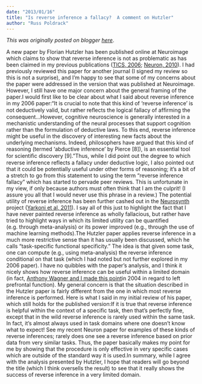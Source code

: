 ```yaml
---
date: "2013/01/16"
title: "Is reverse inference a fallacy?  A comment on Hutzler"
author: "Russ Poldrack"
---
```


*This was originally posted on blogger [here](https://russpoldrack.blogspot.com/2013/01/is-reverse-inference-fallacy-comment-on.html)*.

A new paper by Florian Hutzler has been published online at Neuroimage which claims to show that reverse inference is not as problematic as has been claimed in my previous publications ([TICS, 2006](http://www.ncbi.nlm.nih.gov/pubmed/16406760); [Neuron, 2010](http://www.ncbi.nlm.nih.gov/pubmed/22153367)).  I had previously reviewed this paper for another journal (I signed my review so this is not a surprise), and I'm happy to see that some of my concerns about the paper were addressed in the version that was published at Neuroimage.  However, I still have one major concern about the general framing of the paper.I would first like to be clear about what I said about reverse inference in my 2006 paper:"It is crucial to note that this kind of ‘reverse inference’ is not deductively valid, but rather reﬂects the logical fallacy of afﬁrming the consequent...However, cognitive neuroscience is generally interested in a mechanistic understanding of the neural processes that support cognition rather than the formulation of deductive laws. To this end, reverse inference might be useful in the discovery of interesting new facts about the underlying mechanisms. Indeed, philosophers have argued that this kind of reasoning (termed ‘abductive inference’ by Pierce [8]), is an essential tool for scientiﬁc discovery [9]."Thus, while I did point out the degree to which reverse inference reflects a fallacy under deductive logic, I also pointed out that it could be potentially useful under other forms of reasoning; it's a bit of a stretch to go from this statement to using the term "reverse inference fallacy" which has started to pervade peer reviews.  This is unfortunate in my view, if only because authors must often think that I am the culprit!  (I assure you all that I would never use this phrase in a review.) The potential utility of reverse inference has been further cashed out in the [Neurosynth](http://www.neurosynth.org/) project ([Yarkoni et al, 2011](http://www.ncbi.nlm.nih.gov/pmc/articles/PMC3146590/)).  I say all of this just to highlight the fact that I have never painted reverse inference as wholly fallacious, but rather have tried to highlight ways in which its limited utility can be quantified (e.g. through meta-analysis) or its power improved (e.g., through the use of machine learning methods).The Hutzler paper applies reverse inference in a much more restrictive sense than it has usually been discussed, which he calls "task-specific functional specificity."  The idea is that given some task, one can compute (e.g., using meta-analysis) the reverse inference conditional on that task (which I had noted but not further explored in my 2006 paper).  I have no quibbles with the paper's analysis, and I think it nicely shows how reverse inference can be useful within a limited domain (in fact, [Anthony Wagner and I made this point ](http://www.poldracklab.org/Publications/pdf/poldrack_wagner_CDPS_2004.pdf)in 2004 in regard to left prefrontal function). My general concern is that the situation described in the Hutzler paper is fairly different from the one in which most reverse inference is performed.  Here is what I said in my initial review of his paper, which still holds for the published version:If it is true that reverse inference is helpful within the context of a specific task, then that’s perfectly fine, except that in the wild reverse inference is rarely used within the same task.  In fact, it’s almost always used in task domains where one doesn’t know what to expect!  See my recent Neuron paper for examples of these kinds of reverse inferences; rarely does one see a reverse inference based on prior data from very similar tasks.  Thus, the paper basically makes my point for me by showing that the procedure is only effective in very specific cases which are outside of the standard way it is used.In summary, while I agree with the analysis presented by Hutzler, I hope that readers will go beyond the title (which I think oversells the result) to see that it really shows the success of reverse inference in a very limited domain.